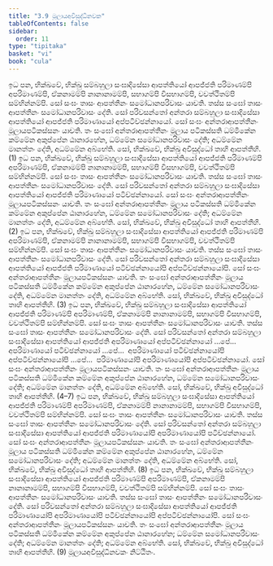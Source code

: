 ```yaml
---
title: "3.9 මූලායඅවිසුද්ධිනවක"
tableOfContents: false
sidebar:
  order: 11
type: "tipitaka"
basket: "vi"
book: "cula"
---
```



<DynamicBreadcrumb />

<Division number="182" book="cula">

<Paragraph number="757" book="cula">
ඉධ පන, භික්ඛවේ, භික්ඛු සම්බහුලා සංඝාදිසේසා ආපත්තියෝ ආපජ්ජති පරිමාණම්පි අපරිමාණම්පි, ඒකනාමම්පි නානානාමම්පි, සභාගම්පි විසභාගම්පි, වවත්ථිතම්පි සම්භින්නම්පි. සෝ සංඝං තාසං ආපත්තීනං සමෝධානපරිවාසං යාචති. තස්ස සංඝෝ තාසං ආපත්තීනං සමෝධානපරිවාසං දේති. සෝ පරිවසන්තෝ අන්තරා සම්බහුලා සංඝාදිසේසා ආපත්තියෝ ආපජ්ජති පරිමාණායෝ අප්පටිච්ඡන්නායෝ. සෝ සංඝං අන්තරාආපත්තීනං මූලායපටිකස්සනං යාචති. තං සංඝෝ අන්තරාආපත්තීනං මූලාය පටිකස්සති ධම්මිකේන කම්මේන අකුප්පේන ඨානාරහේන, ධම්මේන සමෝධානපරිවාසං දේති; අධම්මේන මානත්තං දේති, අධම්මේන අබ්භේති. සෝ, භික්ඛවේ, භික්ඛු අවිසුද්ධෝ තාහි ආපත්තීහි. (1)
</Paragraph>

<Paragraph number="758" book="cula">
ඉධ පන, භික්ඛවේ, භික්ඛු සම්බහුලා සංඝාදිසේසා ආපත්තියෝ ආපජ්ජති පරිමාණම්පි අපරිමාණම්පි, ඒකනාමම්පි නානානාමම්පි, සභාගම්පි විසභාගම්පි, වවත්ථිතම්පි සම්භින්නම්පි. සෝ සංඝං තාසං ආපත්තීනං සමෝධානපරිවාසං යාචති. තස්ස සංඝෝ තාසං ආපත්තීනං සමෝධානපරිවාසං දේති. සෝ පරිවසන්තෝ අන්තරා සම්බහුලා සංඝාදිසේසා ආපත්තියෝ ආපජ්ජති පරිමාණායෝ පටිච්ඡන්නායෝ. සෝ සංඝං අන්තරාආපත්තීනං මූලායපටිකස්සනං යාචති. තං සංඝෝ අන්තරාආපත්තීනං මූලාය පටිකස්සති ධම්මිකේන කම්මේන අකුප්පේන ඨානාරහේන, ධම්මේන සමෝධානපරිවාසං දේති; අධම්මේන මානත්තං දේති, අධම්මේන අබ්භේති. සෝ, භික්ඛවේ, භික්ඛු අවිසුද්ධෝ තාහි ආපත්තීහි. (2)
</Paragraph>

<Paragraph number="759" book="cula">
ඉධ පන, භික්ඛවේ, භික්ඛු සම්බහුලා සංඝාදිසේසා ආපත්තියෝ ආපජ්ජති පරිමාණම්පි අපරිමාණම්පි, ඒකනාමම්පි නානානාමම්පි, සභාගම්පි විසභාගම්පි, වවත්ථිතම්පි සම්භින්නම්පි. සෝ සංඝං තාසං ආපත්තීනං සමෝධානපරිවාසං යාචති. තස්ස සංඝෝ තාසං ආපත්තීනං සමෝධානපරිවාසං දේති. සෝ පරිවසන්තෝ අන්තරා සම්බහුලා සංඝාදිසේසා ආපත්තියෝ ආපජ්ජති පරිමාණායෝ පටිච්ඡන්නායෝපි අප්පටිච්ඡන්නායෝපි. සෝ සංඝං අන්තරාආපත්තීනං මූලායපටිකස්සනං යාචති. තං සංඝෝ අන්තරාආපත්තීනං මූලාය පටිකස්සති ධම්මිකේන කම්මේන අකුප්පේන ඨානාරහේන, ධම්මේන සමෝධානපරිවාසං දේති, අධම්මේන මානත්තං දේති, අධම්මේන අබ්භේති. සෝ, භික්ඛවේ, භික්ඛු අවිසුද්ධෝ තාහි ආපත්තීහි. (3)
</Paragraph>

<Paragraph number="760" book="cula">
ඉධ පන, භික්ඛවේ, භික්ඛු සම්බහුලා සංඝාදිසේසා ආපත්තියෝ ආපජ්ජති පරිමාණම්පි අපරිමාණම්පි, ඒකනාමම්පි නානානාමම්පි, සභාගම්පි විසභාගම්පි, වවත්ථිතම්පි සම්භින්නම්පි. සෝ සංඝං තාසං ආපත්තීනං සමෝධානපරිවාසං යාචති. තස්ස සංඝෝ තාසං ආපත්තීනං සමෝධානපරිවාසං දේති. සෝ පරිවසන්තෝ අන්තරා සම්බහුලා සංඝාදිසේසා ආපත්තියෝ ආපජ්ජති අපරිමාණායෝ අප්පටිච්ඡන්නායෝ …පේ…  අපරිමාණායෝ පටිච්ඡන්නායෝ …පේ…  අපරිමාණායෝ පටිච්ඡන්නායෝපි අප්පටිච්ඡන්නායෝපි …පේ…  පරිමාණායෝපි අපරිමාණායෝපි අප්පටිච්ඡන්නායෝ. සෝ සංඝං අන්තරාආපත්තීනං මූලායපටිකස්සනං යාචති. තං සංඝෝ අන්තරාආපත්තීනං මූලාය පටිකස්සති ධම්මිකේන කම්මේන අකුප්පේන ඨානාරහේන, ධම්මේන සමෝධානපරිවාසං දේති; අධම්මේන මානත්තං දේති, අධම්මේන අබ්භේති. සෝ, භික්ඛවේ, භික්ඛු අවිසුද්ධෝ තාහි ආපත්තීහි. (4–7)
</Paragraph>

<Paragraph number="761" book="cula">
ඉධ පන, භික්ඛවේ, භික්ඛු සම්බහුලා සංඝාදිසේසා ආපත්තියෝ ආපජ්ජති පරිමාණම්පි අපරිමාණම්පි, ඒකනාමම්පි නානානාමම්පි, සභාගම්පි විසභාගම්පි, වවත්ථිතම්පි සම්භින්නම්පි. සෝ සංඝං තාසං ආපත්තීනං සමෝධානපරිවාසං යාචති. තස්ස සංඝෝ තාසං ආපත්තීනං සමෝධානපරිවාසං දේති. සෝ පරිවසන්තෝ අන්තරා සම්බහුලා සංඝාදිසේසා ආපත්තියෝ ආපජ්ජති පරිමාණායෝපි අපරිමාණායෝපි පටිච්ඡන්නායෝ. සෝ සංඝං අන්තරාආපත්තීනං මූලායපටිකස්සනං යාචති. තං සංඝෝ අන්තරාආපත්තීනං මූලාය පටිකස්සති ධම්මිකේන කම්මේන අකුප්පේන ඨානාරහේන, ධම්මේන සමෝධානපරිවාසං දේති; අධම්මේන මානත්තං දේති, අධම්මේන අබ්භේති. සෝ, භික්ඛවේ, භික්ඛු අවිසුද්ධෝ තාහි ආපත්තීහි. (8)
</Paragraph>

<Paragraph number="762" book="cula">
ඉධ පන, භික්ඛවේ, භික්ඛු සම්බහුලා සංඝාදිසේසා ආපත්තියෝ ආපජ්ජති පරිමාණම්පි අපරිමාණම්පි, ඒකනාමම්පි නානානාමම්පි, සභාගම්පි විසභාගම්පි, වවත්ථිතම්පි සම්භින්නම්පි. සෝ සංඝං තාසං ආපත්තීනං සමෝධානපරිවාසං යාචති. තස්ස සංඝෝ තාසං ආපත්තීනං සමෝධානපරිවාසං දේති. සෝ පරිවසන්තෝ අන්තරා සම්බහුලා සංඝාදිසේසා ආපත්තියෝ ආපජ්ජති පරිමාණායෝපි අපරිමාණායෝපි පටිච්ඡන්නායෝපි අප්පටිච්ඡන්නායෝපි. සෝ සංඝං අන්තරාආපත්තීනං මූලායපටිකස්සනං යාචති. තං සංඝෝ අන්තරාආපත්තීනං මූලාය පටිකස්සති ධම්මිකේන කම්මේන අකුප්පේන ඨානාරහේන; ධම්මේන සමෝධානපරිවාසං දේති; අධම්මේන මානත්තං දේති; අධම්මේන අබ්භේති. සෝ, භික්ඛවේ, භික්ඛු අවිසුද්ධෝ තාහි ආපත්තීහි. (9)

</Paragraph>
</Division>

<Paragraph number="763" type="center" book="cula">
මූලායඅවිසුද්ධිනවකං නිට්ඨිතං.
</Paragraph>